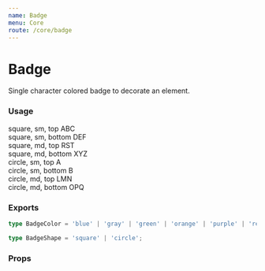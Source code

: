 ```yaml
---
name: Badge
menu: Core
route: /core/badge
---
```



# Badge

Single character colored badge to decorate an element.

### Usage

<Playground>
  <div className="flex flex-col ml-3">
    <div className="flex flex-row items-start gap-6 mb-5 mr-5">
      <div className="relative">
        <PillTag className="mr-4">square, sm, top</PillTag>
        <Badge color="purple" shape="square">
          ABC
        </Badge>
      </div>
      <div className="relative">
        <PillTag className="mr-4">square, sm, bottom</PillTag>
        <Badge color="purple" position="bottom" shape="square">
          DEF
        </Badge>
      </div>
    </div>
    <div className="flex flex-row items-start gap-6 mb-5 mr-5">
      <div className="relative">
        <PillTag className="mr-4">square, md, top</PillTag>
        <Badge color="blue" shape="square" size="md">
          RST
        </Badge>
      </div>
      <div className="relative">
        <PillTag className="mr-4">square, md, bottom</PillTag>
        <Badge color="blue" position="bottom" shape="square" size="md">
          XYZ
        </Badge>
      </div>
    </div>
    <div className="flex flex-row items-start gap-6 mb-5 mr-4">
      <div className="relative">
        <PillTag className="mr-1">circle, sm, top</PillTag>
        <Badge color="red" size="sm">
          A
        </Badge>
      </div>
      <div className="relative">
        <PillTag className="mr-1">circle, sm, bottom</PillTag>
        <Badge color="red" position="bottom">
          B
        </Badge>
      </div>
    </div>
    <div className="flex flex-row items-start gap-6 mb-5 mr-5">
      <div className="relative">
        <PillTag className="mr-4">circle, md, top</PillTag>
        <Badge color="orange" size="md">
          LMN
        </Badge>
      </div>
      <div className="relative">
        <PillTag className="mr-4">circle, md, bottom</PillTag>
        <Badge color="orange" position="bottom" size="md">
          OPQ
        </Badge>
      </div>
    </div>
  </div>
</Playground>

### Exports

```ts
type BadgeColor = 'blue' | 'gray' | 'green' | 'orange' | 'purple' | 'red';

type BadgeShape = 'square' | 'circle';
```

### Props

<Props of={Badge} />
